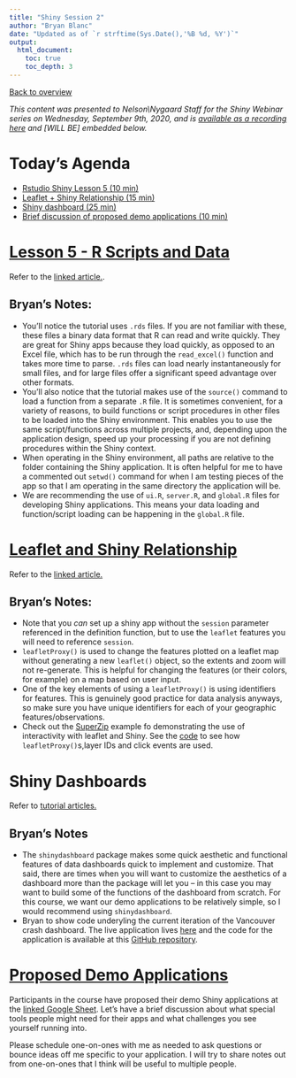 ```yaml
---
title: "Shiny Session 2"
author: "Bryan Blanc"
date: "Updated as of `r strftime(Sys.Date(),'%B %d, %Y')`"
output:
  html_document:
    toc: true
    toc_depth: 3
---
```


[Back to overview](../index.html)

*This content was presented to Nelson\\Nygaard Staff for the Shiny Webinar series on Wednesday, September 9th, 2020, and is [available as a recording here](LINK TO BE SHARED) and [WILL BE] embedded below.*

# Today's Agenda

- [Rstudio Shiny Lesson 5 (10 min)](https://shiny.rstudio.com/tutorial/written-tutorial/lesson5/)
- [Leaflet + Shiny Relationship (15 min)](#leaflet-and-shiny-relationship)
- [Shiny dashboard (25 min)](#shiny-dashboards)
- [Brief discussion of proposed demo applications (10 min)](#proposed-demo-applications)

# [Lesson 5 - R Scripts and Data](https://shiny.rstudio.com/tutorial/written-tutorial/lesson5/)

Refer to the [linked article.](https://shiny.rstudio.com/tutorial/written-tutorial/lesson5/).

## Bryan's Notes:

- You'll notice the tutorial uses `.rds` files. If you are not familiar with these, these files a binary data format that R can read and write quickly. They are great for Shiny apps because they load quickly, as opposed to an Excel file, which has to be run through the `read_excel()` function and takes more time to parse. `.rds` files can load nearly instantaneously for small files, and for large files offer a significant speed advantage over other formats. 
- You'll also notice that the tutorial makes use of the `source()` command to load a function from a separate `.R` file. It is sometimes convenient, for a variety of reasons, to build functions or script procedures in other files to be loaded into the Shiny environment. This enables you to use the same script/functions across multiple projects, and, depending upon the application design, speed up your processing if you are not defining procedures within the Shiny context. 
- When operating in the Shiny environment, all paths are relative to the folder containing the Shiny application. It is often helpful for me to have a commented out `setwd()` command for when I am testing pieces of the app so that I am operating in the same directory the application will be. 
- We are recommending the use of `ui.R`, `server.R`, and `global.R` files for developing Shiny applications. This means your data loading and function/script loading can be happening in the `global.R` file. 

# [Leaflet and Shiny Relationship](https://rstudio.github.io/leaflet/shiny.html)

Refer to the [linked article.](https://rstudio.github.io/leaflet/shiny.html)

## Bryan's Notes:

- Note that you *can* set up a shiny app without the `session` parameter referenced in the definition function, but to use the `leaflet` features you will need to reference `session`. 
- `leafletProxy()` is used to change the features plotted on a leaflet map without generating a new `leaflet()` object, so the extents and zoom will not re-generate. This is helpful for changing the features (or their colors, for example) on a map based on user input. 
- One of the key elements of using a `leafletProxy()` is using identifiers for features. This is genuinely good practice for data analysis anyways, so make sure you have unique identifiers for each of your geographic features/observations. 
- Check out the [SuperZip](https://shiny.rstudio.com/gallery/superzip-example.html) example fo demonstrating the use of interactivity with leaflet and Shiny. See the [code](https://github.com/rstudio/shiny-examples/tree/master/063-superzip-example) to see how `leafletProxy()`s,layer IDs and click events are used. 

# Shiny Dashboards

Refer to [tutorial articles.](https://rstudio.github.io/shinydashboard/get_started.html)

## Bryan's Notes

- The `shinydashboard` package makes some quick aesthetic and functional features of data dashboards quick to implement and customize. That said, there are times when you will want to customize the aesthetics of a dashboard more than the package will let you -- in this case you may want to build some of the functions of the dashboard from scratch. For this course, we want our demo applications to be relatively simple, so I would recommend using `shinydashboard`. 
- Bryan to show code underyling the current iteration of the Vancouver crash dashboard. The live application lives [here](https://nelsonnygaard.shinyapps.io/vancouver_crash_dashboard/) and the code for the application is available at this [GitHub repository](https://github.com/PerkinsAndWill/Vancouver_TSP/tree/master/vancouver_crash_dashboard). 

# [Proposed Demo Applications](https://docs.google.com/spreadsheets/d/13299ksP-588xCqw-Bu0RO7IDk9gFEfoKvcbAgZNlTcg/edit#gid=0)

Participants in the course have proposed their demo Shiny applications at the [linked Google Sheet](https://docs.google.com/spreadsheets/d/13299ksP-588xCqw-Bu0RO7IDk9gFEfoKvcbAgZNlTcg/edit#gid=0). Let's have a brief discussion about what special tools people might need for their apps and what challenges you see yourself running into. 

Please schedule one-on-ones with me as needed to ask questions or bounce ideas off me specific to your application. I will try to share notes out from one-on-ones that I think will be useful to multiple people. 
